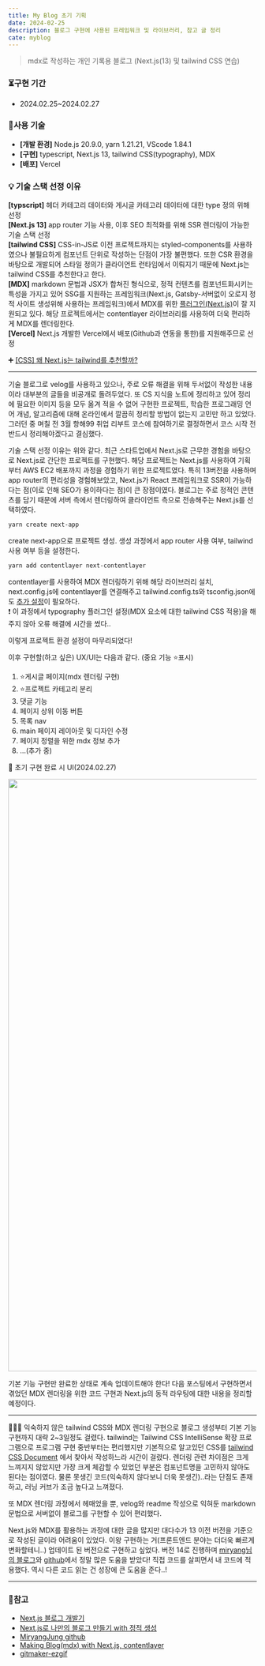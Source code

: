 ```yaml
---
title: My Blog 초기 기획
date: 2024-02-25
description: 블로그 구현에 사용된 프레임워크 및 라이브러리, 참고 글 정리
cate: myblog
---
```


> mdx로 작성하는 개인 기록용 블로그 (Next.js(13) 및 tailwind CSS 연습)

### ⏳구현 기간

- 2024.02.25~2024.02.27

### 🔗사용 기술

- **[개발 환경]** Node.js 20.9.0, yarn 1.21.21, VScode 1.84.1
- **[구현]** typescript, Next.js 13, tailwind CSS(typography), MDX
- **[배포]** Vercel

### 💡 기술 스택 선정 이유

**[typscript]** 헤더 카테고리 데이터와 게시글 카테고리 데이터에 대한 type 정의 위해 선정<br/>
**[Next.js 13]** app router 기능 사용, 이후 SEO 최적화를 위해 SSR 렌더링이 가능한 기술 스택 선정<br/>
**[tailwind CSS]** CSS-in-JS로 이전 프로젝트까지는 styled-components를 사용하였으나 불필요하게
컴포넌트 단위로 작성하는 단점이 가장 불편했다. 또한 CSR 환경을 바탕으로 개발되어 스타일 정의가 클라이언트 런타임에서
이뤄지기 때문에 Next.js는 tailwind CSS를 추천한다고 한다.<br/>
**[MDX]** markdown 문법과 JSX가 합쳐진 형식으로, 정적 컨텐츠를 컴포넌트화시키는 특성을 가지고 있어 SSG를 지원하는
프레임워크(Next.js, Gatsby-서버없이 오로지 정적 사이트 생성위해 사용하는 프레임워크)에서
MDX를 위한 [플러그인(Next.js)](https://nextjs.org/docs/pages/building-your-application/configuring/mdx)이
잘 지원되고 있다. 해당 프로젝트에서는 contentlayer 라이브러리를 사용하여 더욱 편리하게 MDX를 렌더링한다.<br/>
**[Vercel]** Next.js 개발한 Vercel에서 배포(Github과 연동을 통한)를 지원해주므로 선정<br/>

➕ [[CSS] 왜 Next.js는 tailwind를 추천할까?](https://velog.io/@shinhw371/CSS-why-Nextjs-recommand-Tailwind)<br/>

<hr />

기술 블로그로 velog를 사용하고 있으나, 주로 오류 해결을 위해 두서없이 작성한 내용이라 대부분의 글들을 비공개로 돌려두었다.
또 CS 지식을 노트에 정리하고 있어 정리에 필요한 이미지 등을 모두 옮겨 적을 수 없어
구현한 프로젝트, 학습한 프로그래밍 언어 개념, 알고리즘에 대해 온라인에서 깔끔히 정리할 방법이 없는지 고민만 하고 있었다.
그러던 중 며칠 전 3월 항해99 취업 리부트 코스에 참여하기로 결정하면서 코스 시작 전 반드시 정리해야겠다고 결심했다.

기술 스택 선정 이유는 위와 같다. 최근 스타트업에서 Next.js로 근무한 경험을 바탕으로 Next.js로 간단한 프로젝트를 구현했다. 해당 프로젝트는 Next.js를
사용하여 기획부터 AWS EC2 배포까지 과정을 경험하기 위한 프로젝트였다. 특히 13버전을 사용하며 app router의 편리성을 경험해보았고,
Next.js가 React 프레임워크로 SSR이 가능하다는 점(이로 인해 SEO가 용이하다는 점)이 큰 장점이였다. 블로그는 주로 정적인
콘텐츠를 담기 때문에 서버 측에서 렌더링하여 클라이언트 측으로 전송해주는 Next.js를 선택하였다.

```bash
yarn create next-app
```

create next-app으로 프로젝트 생성. 생성 과정에서 app router 사용 여부, tailwind 사용 여부 등을 설정한다.

```bash
yarn add contentlayer next-contentlayer
```

contentlayer를 사용하여 MDX 렌더링하기 위해 해당 라이브러리 설치, next.config.js에 contentlayer를 연결해주고
tailwind.config.ts와 tsconfig.json에도 [추가 설정](https://blog.openreplay.com/build-a-mdx-powered-blog-with-contentlayer-and-next/)이 필요하다.<br/>
❗ 이 과정에서 typography 플러그인 설정(MDX 요소에 대한 tailwind CSS 적용)을 해주지 않아 오류 해결에 시간을 썼다..

이렇게 프로젝트 환경 설정이 마무리되었다!

이후 구현할(하고 싶은) UX/UI는 다음과 같다. (중요 기능 ⭐표시)

1. ⭐게시글 페이지(mdx 렌더링 구현)
2. ⭐프로젝트 카테고리 분리
3. 댓글 기능
4. 페이지 상위 이동 버튼
5. 목록 nav
6. main 페이지 레이아웃 및 디자인 수정
7. 페이지 정렬을 위한 mdx 정보 추가
8. ...(추가 중)

🔽 초기 구현 완료 시 UI(2024.02.27)

<img src="/projects/myblog/ver1.gif" alt="" width="1200px" />

기본 기능 구현만 완료한 상태로 계속 업데이트해야 한다! 다음 포스팅에서 구현하면서 겪었던 MDX 렌더링을 위한 코드 구현과 Next.js의 동적 라우팅에 대한 내용을 정리할 예정이다.

<hr />

👩‍💻💬 익숙하지 않은 tailwind CSS와 MDX 렌더링 구현으로 블로그 생성부터 기본 기능 구현까지 대략 2~3일정도 걸렸다.
tailwind는 Tailwind CSS IntelliSense 확장 프로그램으로 프로그램 구현 중반부터는 편리했지만 기본적으로 알고있던 CSS를 [tailwind CSS Document](https://tailwindcss.com/docs/installation)
에서 찾아서 작성하느라 시간이 걸렸다. 렌더링 관련 차이점은 크게 느껴지지 않았지만 가장 크게 체감할 수 있었던 부분은
컴포넌트명을 고민하지 않아도 된다는 점이였다. 물론 못생긴 코드(익숙하지 않다보니 더욱 못생긴)..라는 단점도 존재하고,
러닝 커브가 조금 높다고 느껴졌다.

또 MDX 렌더링 과정에서 헤매었을 뿐, velog와 readme 작성으로 익혀둔 markdown 문법으로 서버없이 블로그를
구현할 수 있어 편리했다.

Next.js와 MDX를 활용하는 과정에 대한 글을 많지만 대다수가 13 이전 버전을 기준으로 작성된 글이라 어려움이 있었다.
이왕 구현하는 거(프론트엔드 분야는 더더욱 빠르게 변화할테니..) 업데이트 된 버전으로 구현하고 싶었다.
버전 14로 진행하며 [miryang님의 블로그](https://miryang.dev/blog/build-blog-with-nextjs)와
[github](https://github.com/MiryangJung/miryang.dev/blob/main/app/blog/%5Bslug%5D/components/mdx.tsx)에서
정말 많은 도움을 받았다! 직접 코드를 살피면서 내 코드에 적용했다. 역시 다른 코드 읽는 건 성장에 큰 도움을 준다..!

<hr />

### 📌참고

- [Next.js 블로그 개발기](https://velog.io/@yooji0415/Next.js-%EB%B8%94%EB%A1%9C%EA%B7%B8-%EA%B0%9C%EB%B0%9C%EA%B8%B0)
- [Next.js로 나만의 블로그 만들기 with 정적 생성](https://miryang.dev/blog/build-blog-with-nextjs)
- [MiryangJung github](https://github.com/MiryangJung/miryang.dev/blob/main/app/blog/%5Bslug%5D/components/mdx.tsx)
- [Making Blog(mdx) with Next.js, contentlayer](https://blog.openreplay.com/build-a-mdx-powered-blog-with-contentlayer-and-next/)
- [gitmaker-ezgif](https://ezgif.com/)
